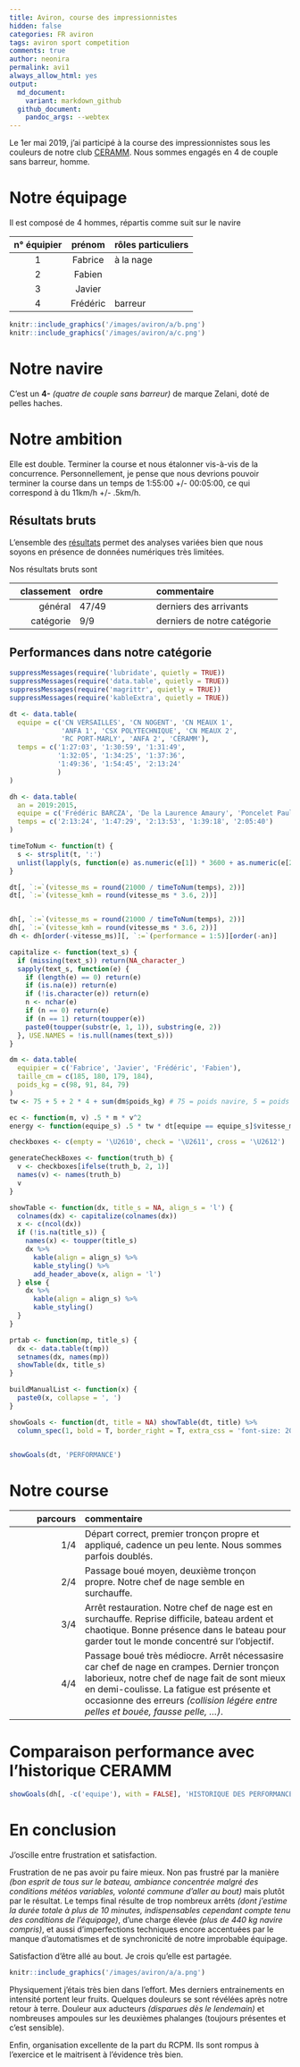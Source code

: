 ```yaml
---
title: Aviron, course des impressionnistes 
hidden: false
categories: FR aviron
tags: aviron sport competition
comments: true
author: neonira
permalink: avi1
always_allow_html: yes
output:
  md_document:
    variant: markdown_github
  github_document:
    pandoc_args: --webtex
---
```


Le 1er mai 2019, j'ai participé à la course des impressionnistes sous les couleurs
de notre club [CERAMM](https://www.ceramm.fr/). Nous sommes engagés en 4 de couple
sans barreur, homme. 


# Notre équipage

Il est composé de 4 hommes, répartis comme suit sur le navire

n° équipier| prénom | rôles particuliers 
:---------:|:-----------:|:-----------------------------------
1 | Fabrice | à la nage 
2 | Fabien  | 
3 | Javier  | 
4 | Frédéric | barreur

```r
knitr::include_graphics('/images/aviron/a/b.png')
knitr::include_graphics('/images/aviron/a/c.png')
```

# Notre navire

C'est un **4-** <i>(quatre de couple sans barreur)</i> de marque Zelani, doté de pelles haches.   

# Notre ambition

Elle est double. Terminer la course et nous étalonner vis-à-vis de la concurrence.
Personnellement, je pense que nous devrions pouvoir terminer la course dans un temps
de 1:55:00 +/- 00:05:00, ce qui correspond à du 11km/h +/- .5km/h.

## Résultats bruts

L'ensemble des [résultats](/images/aviron/a/Classement_General_21_Km_A.pdf) permet des
analyses variées bien que nous soyons en présence de données numériques très limitées.

Nos résultats bruts sont

classement | ordre | commentaire
------------------:|:---------------------|:-----------------------------------
général | $47 / 49$ | derniers des arrivants
catégorie | $9 / 9$ | derniers de notre catégorie 


## Performances dans notre catégorie

```r
suppressMessages(require('lubridate', quietly = TRUE))
suppressMessages(require('data.table', quietly = TRUE))
suppressMessages(require('magrittr', quietly = TRUE))
suppressMessages(require('kableExtra', quietly = TRUE))

dt <- data.table(
  equipe = c('CN VERSAILLES', 'CN NOGENT', 'CN MEAUX 1', 
             'ANFA 1', 'CSX POLYTECHNIQUE', 'CN MEAUX 2', 
             'RC PORT-MARLY', 'ANFA 2', 'CERAMM'),
  temps = c('1:27:03', '1:30:59', '1:31:49', 
            '1:32:05', '1:34:25', '1:37:36',
            '1:49:36', '1:54:45', '2:13:24'
            )
)

dh <- data.table(
  an = 2019:2015,
  equipe = c('Frédéric BARCZA', 'De la Laurence Amaury', 'Poncelet Paul', 'De la Laurence Amaury', 'Sacotte Mathieu'),
  temps = c('2:13:24', '1:47:29', '2:13:53', '1:39:18', '2:05:40')
)

timeToNum <- function(t) {
  s <- strsplit(t, ':')
  unlist(lapply(s, function(e) as.numeric(e[1]) * 3600 + as.numeric(e[2]) * 60 + as.numeric(e[3])))
}

dt[, `:=`(vitesse_ms = round(21000 / timeToNum(temps), 2))]
dt[, `:=`(vitesse_kmh = round(vitesse_ms * 3.6, 2))]


dh[, `:=`(vitesse_ms = round(21000 / timeToNum(temps), 2))]
dh[, `:=`(vitesse_kmh = round(vitesse_ms * 3.6, 2))]
dh <- dh[order(-vitesse_ms)][, `:=`(performance = 1:5)][order(-an)]

capitalize <- function(text_s) {
  if (missing(text_s)) return(NA_character_)
  sapply(text_s, function(e) {
    if (length(e) == 0) return(e)
    if (is.na(e)) return(e)
    if (!is.character(e)) return(e)
    n <- nchar(e)
    if (n == 0) return(e)
    if (n == 1) return(toupper(e))
    paste0(toupper(substr(e, 1, 1)), substring(e, 2))
  }, USE.NAMES = !is.null(names(text_s)))
}

dm <- data.table(
  equipier = c('Fabrice', 'Javier', 'Frédéric', 'Fabien'),
  taille_cm = c(185, 180, 179, 184),
  poids_kg = c(98, 91, 84, 79)
)
tw <- 75 + 5 + 2 * 4 + sum(dm$poids_kg) # 75 = poids navire, 5 = poids embarqués, 2 = poids des fringues par rameur

ec <- function(m, v) .5 * m * v^2
energy <- function(equipe_s) .5 * tw * dt[equipe == equipe_s]$vitesse_ms^2

checkboxes <- c(empty = '\U2610', check = '\U2611', cross = '\U2612')

generateCheckBoxes <- function(truth_b) { 
  v <- checkboxes[ifelse(truth_b, 2, 1)] 
  names(v) <- names(truth_b)
  v
}

showTable <- function(dx, title_s = NA, align_s = 'l') {
  colnames(dx) <- capitalize(colnames(dx))
  x <- c(ncol(dx))
  if (!is.na(title_s)) {
    names(x) <- toupper(title_s)
    dx %>% 
      kable(align = align_s) %>%
      kable_styling() %>%
      add_header_above(x, align = 'l')
  } else {
    dx %>% 
      kable(align = align_s) %>%
      kable_styling()
  }
}

prtab <- function(mp, title_s) {
  dx <- data.table(t(mp))
  setnames(dx, names(mp))
  showTable(dx, title_s)
}

buildManualList <- function(x) {
  paste0(x, collapse = ', ')
}

showGoals <- function(dt, title = NA) showTable(dt, title) %>%
  column_spec(1, bold = T, border_right = T, extra_css = 'font-size: 20px')


showGoals(dt, 'PERFORMANCE')
```


# Notre course

parcours | commentaire
------------------:|:-------------------------------------------------------
$1/4$ | Départ correct, premier tronçon propre et appliqué, cadence un peu lente. Nous sommes parfois doublés.
$2/4$ | Passage boué moyen, deuxième tronçon propre. Notre chef de nage semble en surchauffe.
$3/4$ | Arrêt restauration. Notre chef de nage est en surchauffe. Reprise difficile, bateau ardent et chaotique. Bonne présence dans le bateau pour garder tout le monde concentré sur l'objectif. 
$4/4$ | Passage boué très médiocre. Arrêt nécessasire car chef de nage en crampes. Dernier tronçon laborieux, notre chef de nage fait de sont mieux en demi-coulisse.  La fatigue est présente et occasionne des erreurs <i>(collision légére entre pelles et bouée, fausse pelle, ...)</i>. 

# Comparaison performance avec l'historique CERAMM

```r
showGoals(dh[, -c('equipe'), with = FALSE], 'HISTORIQUE DES PERFORMANCES')
```


# En conclusion

J'oscille entre frustration et satisfaction. 

Frustration de ne pas avoir pu faire mieux. Non pas frustré par la manière <i>(bon esprit de tous sur le bateau, ambiance concentrée malgré des conditions météos variables, volonté commune d'aller au bout)</i> mais plutôt par le résultat. Le temps final résulte de trop nombreux arrêts <i>(dont j'estime la durée totale à plus de 10 minutes, indispensables cependant compte tenu des conditions de l'équipage)</i>, d'une charge élevée <i>(plus de 440 kg navire compris)</i>, et aussi d'imperfections techniques encore accentuées par le manque d'automatismes et de synchronicité de notre improbable équipage. 

Satisfaction d'être allé au bout. Je crois qu'elle est partagée. 
```r
knitr::include_graphics('/images/aviron/a/a.png')
```

Physiquement j'étais très bien dans l'effort. Mes derniers entrainements en intensité portent leur fruits. Quelques douleurs se sont révélées après notre retour à terre. Douleur aux aducteurs <i>(disparues dès le lendemain)</i> et nombreuses ampoules sur les deuxièmes phalanges <it>(toujours présentes et c'est sensible)</i>. 

Enfin, organisation excellente de la part du RCPM. Ils sont rompus à l'exercice et le maitrisent à l'évidence très bien. 



